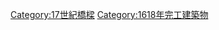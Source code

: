 {{Commonscat|Bridges completed in 1618}}
{{Cat nav 10years|17世紀橋樑|1618||年完工橋梁}}

[[Category:17世紀橋樑|Category:17世紀橋樑]]
[[Category:1618年完工建築物|Category:1618年完工建築物]]